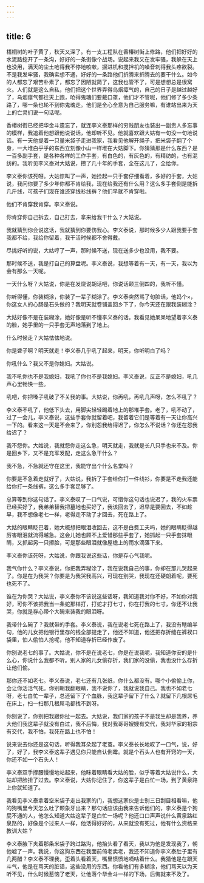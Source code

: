 ```yaml
---
---
---
```

title: 6
---




梧桐树的叶子黄了，秋天又深了。有一支工程队在香椿树街上修路，他们把好好的水泥路挖开了一条沟，好好的一条街像个战场。说起来我又在发牢骚，我躲在天上也没用，满天的尘土呛得我不停地咳嗽，掘进机和搅拌机的噪音刺得我头疼欲裂。不是我发牢骚，我确实想不通，好好的一条路他们折腾来折腾去的要干什么。如今的人都忘了艰苦朴素了，都忘了因陋就简了，这我也管不了，可是想想总是很窝火。人们就是这么自私，他们把这个世界弄得乌烟瘴气的，自己的日子是越过越好了，乌烟瘴气都往天上跑，呛得鬼魂们要戴口罩，他们才不管呢，他们修了多少条路了，哪一条也轮不到你鬼魂走。他们是全心全意为自己服务嘛，有谁站出来为天上的亡灵们说一句话呢。

香椿树街已经把华金斗遗忘了，就连李义泰那样的穷贱朋友也装出一副贵人多忘事的模样，我追着他想跟他说说话，他却听不见。他就喜欢跟大姑有一句没一句地说话。有一天他提着一只量米袋子走进我家，我看见他解开绳子，把米袋子翻了个身，一大堆白乎乎的东西立刻像小山一样堆在大姑脚下。你猜猜那是什么东西？是一百多副手套，是各种各样的工作手套，有白色的，有灰色的，有精纺的，也有混纺的。我听见李义泰对大姑说，攒了几十年的手套，全在这儿了，全给你。

李义泰你该死呀。大姑惊叫了一声，她捡起一只手套仔细看着，多好的手套，大姑说，我问你要了多少年你都不肯给我，现在给我还有什么用？这么多手套倒是能拆几斤线，可孩子们现在谁还穿线衫线裤？他们早就不肯穿啦。

他们不肯穿我肯穿。李义泰说。

你肯穿你自己拆去，自己打去，拿来给我干什么？大姑说。

我就猜到你会说这话，我就猜到你要伤我心。李义泰说，那时候多少人跟我要手套我都不给，我给你留着，我干活时候都不舍得戴。

尽挑好听的说，大姑哼了一声，那时候不送，现在送多少也没用，我不要。

那时候不送，我是打自己的算盘呢。李义泰说，我想等着有一天，有一天，我以为会有那么一天呢。

一天什么呀？大姑说，你是在发烧说胡话吧，你说话颠三倒四的，我听不懂。

你听得懂，你装糊涂，你装了一辈子糊涂了。李义泰突然骂了句脏话，他妈个×，你这女人的心肠是石头做的？我明天就卷铺盖回乡下了，你今天还在跟我装糊涂？

大姑好像不是在装糊涂，她好像是听不懂李义泰的话。我看见她呆呆地望着李义泰的脸，她手里的一只手套无声地落到了地上。

什么时候走？大姑怯怯地说。

你是聋子啊？明天就走！李义泰几乎吼了起来，明天，你听明白了吗？

你吼什么？我又不是你媳妇。大姑说。

我不吼你也不是我媳妇，我吼了你也不是我媳妇。李义泰说，反正不是媳妇，吼几声心里畅快一些。

吼吧，你把嗓子吼破了不关我的事。大姑说，你再吼，再吼几声呀，怎么不吼了？

李义泰不吼了，他低下头去，用脚尖轻轻踢着地上的那堆手套。老了，吼不动了，过了一会儿，李义泰说，这些手套你就留着吧，我留着它们是等着有一天让你高兴一下的。看来这一天是不会来了，你别怨我给得迟了，你怎么不说话？你还在怨我给迟了？

我不怨你。大姑说，我就怨你走这么急，明天就走，我就是长八只手也来不及。你是回乡下，又不是充军发配，走这么急干什么？

我不急，不急就还守在这里，我能守出个什么名堂吗？

你要是不急着走就好了，大姑说，我拆了手套给你打一件线衫，你要是不走我还能给你打一条线裤，这么多手套足够了。

总算等到你这句话了。李义泰叹了一口气说，可惜你这句话也说迟了，我的火车票已经买好了，我弟弟替我把墓地也买好了，我该回去了，迟早是要回去，不如趁早，我不想像老七一样，老得走不动了才回去，死在路上了。

大姑的眼睛眨巴着，她大概想把眼泪收回去，这不是白费工夫吗，她的眼睛眨得越厉害眼泪就流得越急。这会儿她也顾不上爱惜那些手套了，她抓起一只手套抹眼睛，又抓起另一只擦脸，可是那些眼泪就像屋檐上的雨水滴落下来。

李义泰你该死呀，大姑说，你跟我说这些话，你是存心气我呢。

我气你什么？李义泰说，你把我弄糊涂了，我在说我自己的事，你却在那儿哭起来了。你是在为我哭？你要是为我哭我高兴，可现在别哭，我现在还硬朗着呢，要死也死不了。

谁在为你哭？大姑说，李义泰你不该说这些话呀，我知道我对你不好，不如你对我好，可你不该把我当一条蛇那样打，打蛇才打七寸，你在打我的七寸，你还不让我哭，你就是存心带个大碗来装我的眼泪呀。

我带什么碗了？我就带的手套。李义泰说，我在说老七死在路上了，我没有瞎编半句，他的儿女把他银行里存的钱全部提走了，他还不知道，他还把存折缝在裤衩口袋里，怕人偷怕人抢呢，他不知道存折已经作废了。

你别说老七的事了。大姑说，你不是在说老七，你是在说我呢，我知道你安的是什么心，你说什么我都不听。别人家的儿女偷存折，我们家的没偷，我也没什么存折让他们偷。

那你还不如老七。李义泰说，老七还有几张纸，你什么都没有。哪个小偷偷上你，会让你活活气死。你别朝我翻眼睛，我不说你了，我就说我自己。我也不如老七呀，老七白忙一辈子，总还留下了个血脉，我这辈子留下了什么？就留下几根屌毛在床上，扫一扫那几根屌毛都找不到呀。

你别说了，你别把我跟你扯一起去。大姑说，我们家的孩子不是我生却是我养，养大他们我这辈子就没有白过，我不后悔，我对我哥哥嫂嫂有交代，我对华家的祖宗有交代，我不怕，我死在路上也不怕！

说来说去你还是这句话，听得我耳朵起了老茧。李义泰长长地叹了一口气，说，好了，好了，我李义泰这辈子遇见你只能自认倒霉。就是个石头人也有开窍的一天，你还不如一个石头人！

李义泰双手撑腰慢慢地站起来，他眯着眼睛看大姑的脸，似乎等着大姑说什么，大姑却把脸扭了过去。李义泰说，大姑你记住了，你这辈子是白忙一场，到了黄泉路上你就知道了。

我看见李义泰拿着空米袋子走出我家的门，我想这家伙是士别三日刮目相看嘛，他的狗嘴里今天怎么吐了颗象牙出来？那句话应该由我来告诉他们的，李义泰是个狗屁不通的人，他怎么知道大姑这辈子是白忙一场呢？他还口口声声说什么黄泉路红泉路的，好像是个过来人一样，他活得好好的，从来就没有死过，他有什么资格来教训大姑？

李义泰腋下夹着那条米袋子跨过路沟，他抬头看了看天，我以为他是发现我了，朝他嘘了一声。我说，你这狗东西在我面前倚老卖老，我还不知道你李义泰肚子里有几两醋？李义泰不理我，歪着头看着天，嘴里愤愤地嘀咕着什么。我猜他是在跟天斗气，他是在骂天的脏话，这些没用的东西。你看他们有多糊涂，他们骂天以为天听不见，什么时候惹恼了老天，让他落个华金斗一样的下场，后悔就来不及了。